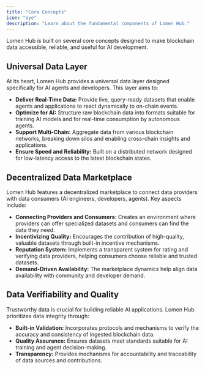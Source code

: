 ```yaml
---
title: "Core Concepts"
icon: "eye"
description: "Learn about the fundamental components of Lomen Hub."
---
```


Lomen Hub is built on several core concepts designed to make blockchain data accessible, reliable, and useful for AI development.

## Universal Data Layer

At its heart, Lomen Hub provides a universal data layer designed specifically for AI agents and developers. This layer aims to:

- **Deliver Real-Time Data:** Provide live, query-ready datasets that enable agents and applications to react dynamically to on-chain events.
- **Optimize for AI:** Structure raw blockchain data into formats suitable for training AI models and for real-time consumption by autonomous agents.
- **Support Multi-Chain:** Aggregate data from various blockchain networks, breaking down silos and enabling cross-chain insights and applications.
- **Ensure Speed and Reliability:** Built on a distributed network designed for low-latency access to the latest blockchain states.

## Decentralized Data Marketplace

Lomen Hub features a decentralized marketplace to connect data providers with data consumers (AI engineers, developers, agents). Key aspects include:

- **Connecting Providers and Consumers:** Creates an environment where providers can offer specialized datasets and consumers can find the data they need.
- **Incentivizing Quality:** Encourages the contribution of high-quality, valuable datasets through built-in incentive mechanisms.
- **Reputation System:** Implements a transparent system for rating and verifying data providers, helping consumers choose reliable and trusted datasets.
- **Demand-Driven Availability:** The marketplace dynamics help align data availability with community and developer demand.

## Data Verifiability and Quality

Trustworthy data is crucial for building reliable AI applications. Lomen Hub prioritizes data integrity through:

- **Built-in Validation:** Incorporates protocols and mechanisms to verify the accuracy and consistency of ingested blockchain data.
- **Quality Assurance:** Ensures datasets meet standards suitable for AI training and agent decision-making.
- **Transparency:** Provides mechanisms for accountability and traceability of data sources and contributions.
